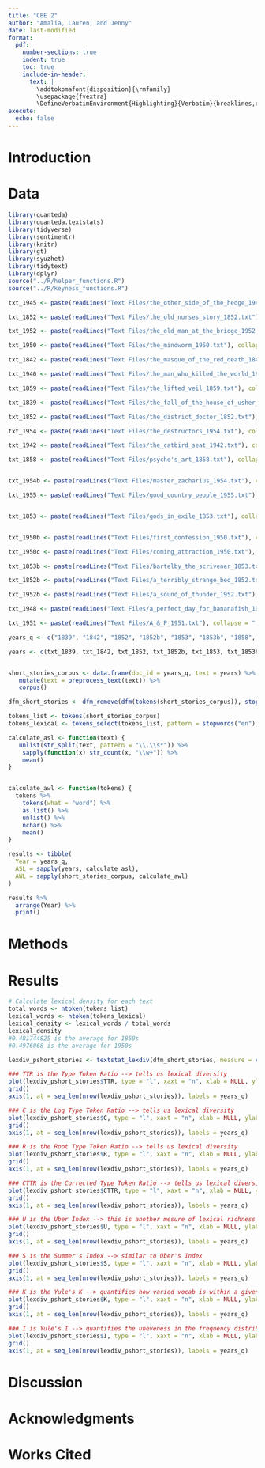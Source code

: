 ---
title: "CBE 2"
author: "Amalia, Lauren, and Jenny"
date: last-modified
format:
  pdf:
    number-sections: true
    indent: true
    toc: true
    include-in-header:
      text: |
        \addtokomafont{disposition}{\rmfamily}
        \usepackage{fvextra}
        \DefineVerbatimEnvironment{Highlighting}{Verbatim}{breaklines,commandchars=\\\{\}}
execute:
  echo: false
---

\newpage

# Introduction

# Data

```{r, include=FALSE}
library(quanteda)
library(quanteda.textstats)
library(tidyverse)
library(sentimentr)
library(knitr)
library(gt)
library(syuzhet)
library(tidytext)
library(dplyr)
source("../R/helper_functions.R")
source("../R/keyness_functions.R")

```

```{r}

txt_1945 <- paste(readLines("Text Files/the_other_side_of_the_hedge_1945.txt"), collapse = " ")

txt_1852 <- paste(readLines("Text Files/the_old_nurses_story_1852.txt"), collapse = " ")

txt_1952 <- paste(readLines("Text Files/the_old_man_at_the_bridge_1952.txt"), collapse = " ")

txt_1950 <- paste(readLines("Text Files/the_mindworm_1950.txt"), collapse = " ")

txt_1842 <- paste(readLines("Text Files/the_masque_of_the_red_death_1842.txt"), collapse = " ")

txt_1940 <- paste(readLines("Text Files/the_man_who_killed_the_world_1940.txt"), collapse = " ")

txt_1859 <- paste(readLines("Text Files/the_lifted_veil_1859.txt"), collapse = " ")

txt_1839 <- paste(readLines("Text Files/the_fall_of_the_house_of_usher_1839.txt"), collapse = " ")

txt_1852 <- paste(readLines("Text Files/the_district_doctor_1852.txt"), collapse = " ")

txt_1954 <- paste(readLines("Text Files/the_destructors_1954.txt"), collapse = " ")

txt_1942 <- paste(readLines("Text Files/the_catbird_seat_1942.txt"), collapse = " ")

txt_1858 <- paste(readLines("Text Files/psyche's_art_1858.txt"), collapse = " ")


txt_1954b <- paste(readLines("Text Files/master_zacharius_1954.txt"), collapse = " ")

txt_1955 <- paste(readLines("Text Files/good_country_people_1955.txt"), collapse = " ")


txt_1853 <- paste(readLines("Text Files/gods_in_exile_1853.txt"), collapse = " ")


txt_1950b <- paste(readLines("Text Files/first_confession_1950.txt"), collapse = " ")

txt_1950c <- paste(readLines("Text Files/coming_attraction_1950.txt"), collapse = " ")

txt_1853b <- paste(readLines("Text Files/bartelby_the_scrivener_1853.txt"), collapse = " ")

txt_1852b <- paste(readLines("Text Files/a_terribly_strange_bed_1852.txt"), collapse = " ")

txt_1952b <- paste(readLines("Text Files/a_sound_of_thunder_1952.txt"), collapse = " ")

txt_1948 <- paste(readLines("Text Files/a_perfect_day_for_bananafish_1948.txt"), collapse = " ")

txt_1951 <- paste(readLines("Text Files/A_&_P_1951.txt"), collapse = " ")

```

```{r}
years_q <- c("1839", "1842", "1852", "1852b", "1853", "1853b", "1858", "1859", "1940", "1942", "1945", "1948", "1950", "1950b", "1950c", "1951", "1952", "1952b", "1954", "1954b", "1955")

years <- c(txt_1839, txt_1842, txt_1852, txt_1852b, txt_1853, txt_1853b, txt_1858, txt_1859, txt_1940, txt_1942, txt_1945, txt_1948, txt_1950, txt_1950b, txt_1950c, txt_1951, txt_1952, txt_1952b, txt_1954, txt_1954b, txt_1955)


short_stories_corpus <- data.frame(doc_id = years_q, text = years) %>%
   mutate(text = preprocess_text(text)) %>%
   corpus()

dfm_short_stories <- dfm_remove(dfm(tokens(short_stories_corpus)), stopwords("en"))
```

```{r}
tokens_list <- tokens(short_stories_corpus)
tokens_lexical <- tokens_select(tokens_list, pattern = stopwords("en"), selection = "remove")
```

```{r}
calculate_asl <- function(text) {
   unlist(str_split(text, pattern = "\\.\\s*")) %>%
    sapply(function(x) str_count(x, "\\w+")) %>%
    mean()
}


calculate_awl <- function(tokens) {
  tokens %>%
    tokens(what = "word") %>%
    as.list() %>%
    unlist() %>%
    nchar() %>%
    mean()
}

results <- tibble(
  Year = years_q,
  ASL = sapply(years, calculate_asl),
  AWL = sapply(short_stories_corpus, calculate_awl)
)

results %>%
  arrange(Year) %>%
  print()

```

# Methods

# Results

```{r}
# Calculate lexical density for each text
total_words <- ntoken(tokens_list)
lexical_words <- ntoken(tokens_lexical)
lexical_density <- lexical_words / total_words
lexical_density
#0.481744825 is the average for 1850s
#0.4976068 is the average for 1950s
```

```{r}
lexdiv_pshort_stories <- textstat_lexdiv(dfm_short_stories, measure = c("CTTR", "U", "R", "C", "TTR", "K", "I", "Mass", "S"))

### TTR is the Type Token Ratio --> tells us lexical diversity
plot(lexdiv_pshort_stories$TTR, type = "l", xaxt = "n", xlab = NULL, ylab = "TTR")
grid()
axis(1, at = seq_len(nrow(lexdiv_pshort_stories)), labels = years_q)

### C is the Log Type Token Ratio --> tells us lexical diversity
plot(lexdiv_pshort_stories$C, type = "l", xaxt = "n", xlab = NULL, ylab = "log(TTR)")
grid()
axis(1, at = seq_len(nrow(lexdiv_pshort_stories)), labels = years_q)

### R is the Root Type Token Ratio --> tells us lexical diversity
plot(lexdiv_pshort_stories$R, type = "l", xaxt = "n", xlab = NULL, ylab = "Root TTR")
grid()
axis(1, at = seq_len(nrow(lexdiv_pshort_stories)), labels = years_q)

### CTTR is the Corrected Type Token Ratio --> tells us lexical diversity corrected for text length
plot(lexdiv_pshort_stories$CTTR, type = "l", xaxt = "n", xlab = NULL, ylab = "Corrected TTR")
grid()
axis(1, at = seq_len(nrow(lexdiv_pshort_stories)), labels = years_q)

### U is the Uber Index --> this is another mesure of lexical richness and diversity which is less sensitive to text length
plot(lexdiv_pshort_stories$U, type = "l", xaxt = "n", xlab = NULL, ylab = "Uber Index")
grid()
axis(1, at = seq_len(nrow(lexdiv_pshort_stories)), labels = years_q)

### S is the Summer's Index --> similar to Uber's Index
plot(lexdiv_pshort_stories$S, type = "l", xaxt = "n", xlab = NULL, ylab = "Summer Index")
grid()
axis(1, at = seq_len(nrow(lexdiv_pshort_stories)), labels = years_q)

### K is the Yule's K --> quantifies how varied vocab is within a given text and specifically captures the distribution of word frequencies; more stable, for larger texts
plot(lexdiv_pshort_stories$K, type = "l", xaxt = "n", xlab = NULL, ylab = "Yule's K")
grid()
axis(1, at = seq_len(nrow(lexdiv_pshort_stories)), labels = years_q)

### I is Yule's I --> quantifies the uneveness in the frequency distribution of words in a text; focusses on the distribution of unique words' frequencies
plot(lexdiv_pshort_stories$I, type = "l", xaxt = "n", xlab = NULL, ylab = "Yule's I")
grid()
axis(1, at = seq_len(nrow(lexdiv_pshort_stories)), labels = years_q)

```

# Discussion

# Acknowledgments {.appendix}

# Works Cited
